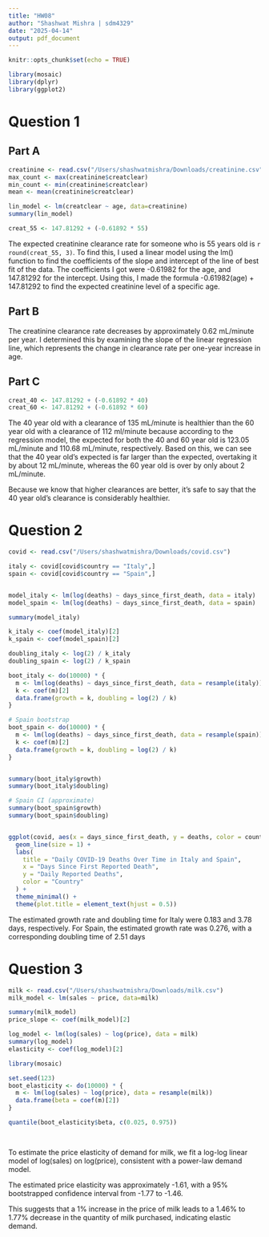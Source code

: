 ```yaml
---
title: "HW08"
author: "Shashwat Mishra | sdm4329"
date: "2025-04-14"
output: pdf_document
---
```


```r
knitr::opts_chunk$set(echo = TRUE)

library(mosaic)
library(dplyr)
library(ggplot2)
```

# Question 1


## Part A
```r
creatinine <- read.csv("/Users/shashwatmishra/Downloads/creatinine.csv")
max_count <- max(creatinine$creatclear)
min_count <- min(creatinine$creatclear)
mean <- mean(creatinine$creatclear)

lin_model <- lm(creatclear ~ age, data=creatinine)
summary(lin_model)

creat_55 <- 147.81292 + (-0.61892 * 55)
```

The expected creatinine clearance rate for someone who is 55 years old is `r round(creat_55, 3)`. To find this, I used a linear model using the lm() function to find the coefficients of the slope and intercept of the line of best fit of the data. The coefficients I got were -0.61982 for the age, and 147.81292 for the intercept. Using this, I made the formula -0.61982(age) + 147.81292 to find the expected creatinine level of a specific age. 


## Part B

The creatinine clearance rate decreases by approximately 0.62 mL/minute per year. I determined this by examining the slope of the linear regression line, which represents the change in clearance rate per one-year increase in age.


## Part C

```r
creat_40 <- 147.81292 + (-0.61892 * 40)
creat_60 <- 147.81292 + (-0.61892 * 60)
```

The 40 year old with a clearance of 135 mL/minute is healthier than the 60 year old with a clearance of 112 ml/minute because according to the regression model, the expected for both the 40 and 60 year old is 123.05 mL/minute and 110.68 mL/minute, respectively. Based on this, we can see that the 40 year old's expected is far larger than the expected, overtaking it by about 12 mL/minute, whereas the 60 year old is over by only about 2 mL/minute. 

Because we know that higher clearances are better, it's safe to say that the 40 year old's clearance is considerably healthier.

# Question 2

```r
covid <- read.csv("/Users/shashwatmishra/Downloads/covid.csv")

italy <- covid[covid$country == "Italy",]
spain <- covid[covid$country == "Spain",]


model_italy <- lm(log(deaths) ~ days_since_first_death, data = italy)
model_spain <- lm(log(deaths) ~ days_since_first_death, data = spain)

summary(model_italy)

k_italy <- coef(model_italy)[2]
k_spain <- coef(model_spain)[2]

doubling_italy <- log(2) / k_italy
doubling_spain <- log(2) / k_spain

boot_italy <- do(10000) * {
  m <- lm(log(deaths) ~ days_since_first_death, data = resample(italy))
  k <- coef(m)[2]
  data.frame(growth = k, doubling = log(2) / k)
}

# Spain bootstrap
boot_spain <- do(10000) * {
  m <- lm(log(deaths) ~ days_since_first_death, data = resample(spain))
  k <- coef(m)[2]
  data.frame(growth = k, doubling = log(2) / k)
}


summary(boot_italy$growth)
summary(boot_italy$doubling)

# Spain CI (approximate)
summary(boot_spain$growth)
summary(boot_spain$doubling)


ggplot(covid, aes(x = days_since_first_death, y = deaths, color = country)) +
  geom_line(size = 1) +
  labs(
    title = "Daily COVID-19 Deaths Over Time in Italy and Spain",
    x = "Days Since First Reported Death",
    y = "Daily Reported Deaths",
    color = "Country"
  ) +
  theme_minimal() +
  theme(plot.title = element_text(hjust = 0.5))

```

The estimated growth rate and doubling time for Italy were 0.183 and 3.78 days, respectively.
For Spain, the estimated growth rate was 0.276, with a corresponding doubling time of 2.51 days

# Question 3


```r

milk <- read.csv("/Users/shashwatmishra/Downloads/milk.csv")
milk_model <- lm(sales ~ price, data=milk)

summary(milk_model)
price_slope <- coef(milk_model)[2]

log_model <- lm(log(sales) ~ log(price), data = milk)
summary(log_model)
elasticity <- coef(log_model)[2]

library(mosaic)

set.seed(123)
boot_elasticity <- do(10000) * {
  m <- lm(log(sales) ~ log(price), data = resample(milk))
  data.frame(beta = coef(m)[2])
}

quantile(boot_elasticity$beta, c(0.025, 0.975))

        
```

To estimate the price elasticity of demand for milk, we fit a log-log linear model of log(sales) on log(price), consistent with a power-law demand model.

The estimated price elasticity was approximately -1.61, with a 95% bootstrapped confidence interval from -1.77 to -1.46.

This suggests that a 1% increase in the price of milk leads to a 1.46% to 1.77% decrease in the quantity of milk purchased, indicating elastic demand.



